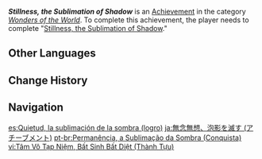 {{Achievement Infobox
|title        = Stillness, the Sublimation of Shadow
|id           = 84046
|order id     = 5025
|category     = Wonders of the World
|description  = Complete "[[Stillness, the Sublimation of Shadow]]."
|requirements = 
|primogems    = 10
|tracking     = 
|hidden       = 1
|quest        = Stillness, the Sublimation of Shadow
|topic        = 
|type         = Quest
}}
'''''Stillness, the Sublimation of Shadow''''' is an [[Achievement]] in the category ''[[Wonders of the World]]''. To complete this achievement, the player needs to complete "[[Stillness, the Sublimation of Shadow]]."
<!--
==Trivia==

==Video Guides==
{{EVT
|video1   = 
|caption1 = 
}}
-->
==Other Languages==
{{Other Languages
|en      = Stillness, the Sublimation of Shadow
|zhs     = 无念无想，泡影断灭
|zhs_rm  = Wúniàn Wúxiǎng, Pàoyǐng Duàn Miè
|zht     = 無念無想，泡影斷滅
|zht_rm  = Wúniàn Wúxiǎng, Pàoyǐng Duàn Miè
|zh_tl   = Stillness & Nothingness, the Shattering of Mirage
|ja      = 無念無想、泡影を滅す
|ja_rm   = Munen Musou, Houei wo Messu
|ja_tl   = Stillness & Nothingness, the Shattering of Mirage
|ko      = 무념무상, 포영의 절멸
|ko_rm   = Mu'nyeommusang, Poyeong-ui Jeolmyeol
|ko_tl   = Free From All Thought and Worries, Annihilation of Transiency
|es      = Quietud, la sublimación de la sombra
|es_tl   = Stillness, the Sublimation of Shadow
|fr      = Quiétude, la sublimation de l'ombre
|fr_tl   = Stillness, the Sublimation of Shadow
|ru      = Забвение, исчезновение теней
|ru_tl   = Oblivion, Disappearance of Shadows
|th      = ไร้พะวงปลงคะนึง
|th_rm   = 
|th_tl   = Without Worry, Removed Consideration
|vi      = Tâm Vô Tạp Niệm, Bất Sinh Bất Diệt
|vi_tl   = Heart Without Thoughts, Neither Arising Nor Ceasing
|de      = In der Stille verschwinden die Schatten
|de_tl   = In the Silence the Shadows Disappear
|id      = Kekosongan Pikiran, Kemusnahan Bayangan
|id_tl   = Empty Thoughts, Destruction of Shadows
|pt      = Permanência, a Sublimação da Sombra
|pt_tl   = 
|tr      = Dinginlik, Kasvetin Yok Oluşu
|tr_tl   = Serenity, Disappearance of Gloom
|it      = La quiete, sublimazione dell’ombra
|it_tl   = 
}}

==Change History==
{{Change History|2.0}}
<!--
==References==
{{Reflist}}
-->
==Navigation==
{{Achievement Navbox|Wonders of the World|Quest}}

[[es:Quietud, la sublimación de la sombra (logro)]]
[[ja:無念無想、泡影を滅す (アチーブメント)]]
[[pt-br:Permanência, a Sublimação da Sombra (Conquista)]]
[[vi:Tâm Vô Tạp Niệm, Bất Sinh Bất Diệt (Thành Tựu)]]